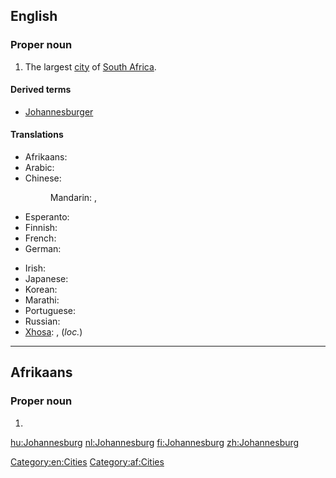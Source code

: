 ==English==
{{wikipedia}}

===Proper noun===
{{en-proper noun}}

# The largest [[city]] of [[South Africa]].

====Derived terms====
* [[Johannesburger]]

====Translations====
{{trans-top|a city in South Africa}}
* Afrikaans: {{t-|af|Johannesburg}}
* Arabic: {{t-|ar|جوهانسبرغ|m|tr=juhanisbuurgh}}
* Chinese:
*: Mandarin: {{t-|cmn|約翰內斯堡|sc=Hani}}, {{t-|cmn|约翰内斯堡|tr=Yuēhànnèisībǎo|sc=Hani}}
* Esperanto: {{t-|eo|Johanesburgo}}
* Finnish: {{t-|fi|Johannesburg}}
* French: {{t-|fr|Johannesburg}}
* German: {{t-|de|Johannesburg|n}}
{{trans-mid}}
* Irish: {{t|ga|Cathair Eoin|f}}
* Japanese: {{t-|ja|ヨハネスブルグ|tr=Yohanesuburugu}}
* Korean: {{t-|ko|요하네스버그|tr=Yohaneseubeogeu|sc=Hang}}
* Marathi: {{t-|mr|जोहॅनेस्बर्ग|n|tr=johǎnesbarga|sc=Deva}}
* Portuguese: {{t-|pt|Joanesburgo}}
* Russian: {{t+|ru|Йоханнесбург|m|tr=Joxánnesburg}}
* [[Xhosa]]: {{t-|xh|iRhawuti}}, {{t-|xh|eRhawutini}} (''loc.'')
{{trans-bottom}}

[[Category:en:Cities]]

----
==Afrikaans==
===Proper noun===
{{head|af|proper noun}}

# {{l/en|Johannesburg}}

[[Category:af:Cities]]

[[hu:Johannesburg]]
[[nl:Johannesburg]]
[[fi:Johannesburg]]
[[zh:Johannesburg]]